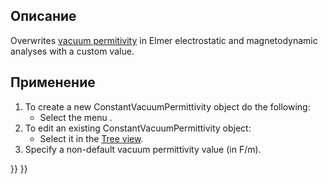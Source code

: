 <languages/>

{{Docnav
|[[FEM_ConstraintBodyHeatSource|Constraint body heat source]]
|[[FEM_MeshNetgenFromShape|FEM mesh from shape by Netgen]]
|[[FEM_Workbench|FEM]]
|IconL=FEM_ConstraintBodyHeatSource.svg
|IconR=FEM_MeshNetgenFromShape.svg
|IconC=Workbench_FEM.svg
}}

{{GuiCommandContainer|
{{GuiCommand
|Name=FEM ConstantVacuumPermittivity
|MenuLocation=Model → Overwrite Constraints → Constant vacuum permittivity
|Workbenches=[[FEM_Workbench|FEM]]
|Version=0.19
|SeeAlso=
}}
{{GuiCommandFemInfo
|Solvers=Elmer
}}
}}

<span id="Description"></span>
==Описание==

Overwrites [https://en.wikipedia.org/wiki/Vacuum_permittivity vacuum permitivity] in Elmer electrostatic and magnetodynamic analyses with a custom value.

<span id="Usage"></span>
==Применение==

# To create a new ConstantVacuumPermittivity object do the following:
#* Select the menu {{MenuCommand|Model → Overwrite Constants → [[Image:FEM_ConstantVacuumPermittivity.svg|16px]] Constant vacuum permittivity}}.
# To edit an existing ConstantVacuumPermittivity object:
#* Select it in the [[Tree_view|Tree view]].
# Specify a non-default vacuum permittivity value (in F/m).


{{Docnav
|[[FEM_ConstraintBodyHeatSource|Constraint body heat source]]
|[[FEM_MeshNetgenFromShape|FEM mesh from shape by Netgen]]
|[[FEM_Workbench|FEM]]
|IconL=FEM_ConstraintBodyHeatSource.svg
|IconR=FEM_MeshNetgenFromShape.svg
|IconC=Workbench_FEM.svg
}}

{{FEM Tools navi{{#translation:}}}}
{{Userdocnavi{{#translation:}}}}